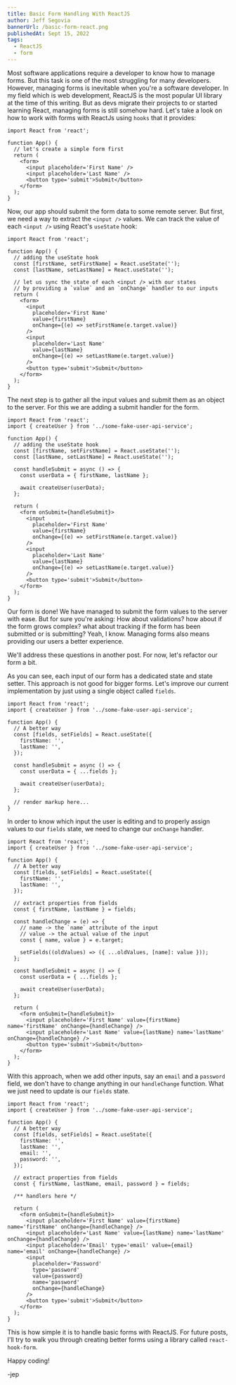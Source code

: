 ```yaml
---
title: Basic Form Handling With ReactJS
author: Jeff Segovia
bannerUrl: /basic-form-react.png
publishedAt: Sept 15, 2022
tags:
  - ReactJS
  - form
---
```



<BannerImage src={bannerUrl} alt='basic form handling with react js' />

Most software applications require a developer to know how to manage forms. But this task is one of the most struggling for many developers. However, managing forms is inevitable when you're a software developer. In my field which is web development, ReactJS is the most popular UI library at the time of this writing. But as devs migrate their projects to or started learning React, managing forms is still somehow hard. Let's take a look on how to work with forms with ReactJs using `hooks` that it provides:

```tsx showLineNumbers
import React from 'react';

function App() {
  // let's create a simple form first
  return (
    <form>
      <input placeholder='First Name' />
      <input placeholder='Last Name' />
      <button type='submit'>Submit</button>
    </form>
  );
}
```

Now, our app should submit the form data to some remote server. But first, we need a way to extract the `<input />` values. We can track the value of each `<input />` using React's `useState` hook:

```tsx showLineNumbers {5-6}
import React from 'react';

function App() {
  // adding the useState hook
  const [firstName, setFirstName] = React.useState('');
  const [lastName, setLastName] = React.useState('');

  // let us sync the state of each <input /> with our states
  // by providing a `value` and an `onChange` handler to our inputs
  return (
    <form>
      <input
        placeholder='First Name'
        value={firstName}
        onChange={(e) => setFirstName(e.target.value)}
      />
      <input
        placeholder='Last Name'
        value={lastName}
        onChange={(e) => setLastName(e.target.value)}
      />
      <button type='submit'>Submit</button>
    </form>
  );
}
```

The next step is to gather all the input values and submit them as an object to the server. For this we are adding a submit handler for the form.

```tsx showLineNumbers {9-13, 16}
import React from 'react';
import { createUser } from '../some-fake-user-api-service';

function App() {
  // adding the useState hook
  const [firstName, setFirstName] = React.useState('');
  const [lastName, setLastName] = React.useState('');

  const handleSubmit = async () => {
    const userData = { firstName, lastName };

    await createUser(userData);
  };

  return (
    <form onSubmit={handleSubmit}>
      <input
        placeholder='First Name'
        value={firstName}
        onChange={(e) => setFirstName(e.target.value)}
      />
      <input
        placeholder='Last Name'
        value={lastName}
        onChange={(e) => setLastName(e.target.value)}
      />
      <button type='submit'>Submit</button>
    </form>
  );
}
```

Our form is done! We have managed to submit the form values to the server with ease. But for sure you're asking: How about validations? how about if the form grows complex? what about tracking if the form has been submitted or is submitting? Yeah, I know. Managing forms also means providing our users a better experience.

We'll address these questions in another post. For now, let's refactor our form a bit.

As you can see, each input of our form has a dedicated state and state setter. This approach is not good for bigger forms. Let's improve our current implementation by just using a single object called `fields`.

```tsx showLineNumbers {6-9, 12}
import React from 'react';
import { createUser } from '../some-fake-user-api-service';

function App() {
  // A better way
  const [fields, setFields] = React.useState({
    firstName: '',
    lastName: '',
  });

  const handleSubmit = async () => {
    const userData = { ...fields };

    await createUser(userData);
  };

  // render markup here...
}
```

In order to know which input the user is editing and to properly assign values to our `fields` state, we need to change our `onChange` handler.

```tsx showLineNumbers {14-20, 30-31}
import React from 'react';
import { createUser } from '../some-fake-user-api-service';

function App() {
  // A better way
  const [fields, setFields] = React.useState({
    firstName: '',
    lastName: '',
  });

  // extract properties from fields
  const { firstName, lastName } = fields;

  const handleChange = (e) => {
    // name -> the `name` attribute of the input
    // value -> the actual value of the input
    const { name, value } = e.target;

    setFields((oldValues) => ({ ...oldValues, [name]: value }));
  };

  const handleSubmit = async () => {
    const userData = { ...fields };

    await createUser(userData);
  };

  return (
    <form onSubmit={handleSubmit}>
      <input placeholder='First Name' value={firstName} name='firstName' onChange={handleChange} />
      <input placeholder='Last Name' value={lastName} name='lastName' onChange={handleChange} />
      <button type='submit'>Submit</button>
    </form>
  );
}
```

With this approach, when we add other inputs, say an `email` and a `password` field, we don't have to change anything in our `handleChange` function. What we just need to update is our `fields` state.

```tsx showLineNumbers {9-10, 14}
import React from 'react';
import { createUser } from '../some-fake-user-api-service';

function App() {
  // A better way
  const [fields, setFields] = React.useState({
    firstName: '',
    lastName: '',
    email: '',
    password: '',
  });

  // extract properties from fields
  const { firstName, lastName, email, password } = fields;

  /** handlers here */

  return (
    <form onSubmit={handleSubmit}>
      <input placeholder='First Name' value={firstName} name='firstName' onChange={handleChange} />
      <input placeholder='Last Name' value={lastName} name='lastName' onChange={handleChange} />
      <input placeholder='Email' type='email' value={email} name='email' onChange={handleChange} />
      <input
        placeholder='Password'
        type='password'
        value={password}
        name='password'
        onChange={handleChange}
      />
      <button type='submit'>Submit</button>
    </form>
  );
}
```

This is how simple it is to handle basic forms with ReactJS. For future posts, I'll try to walk you through creating better forms using a library called `react-hook-form`.

Happy coding!

-jep
